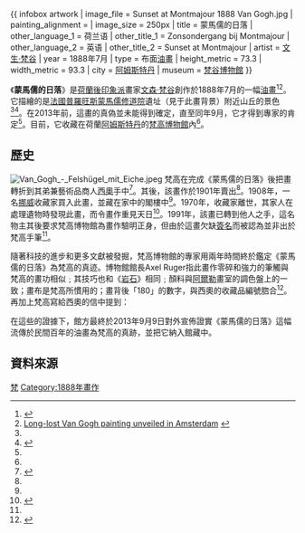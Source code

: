 {{noteTA
|1=zh-cn:文森特; zh-tw:文森; 
|2=zh-cn:梵高; zh-tw:梵谷; zh-hk:梵高;
|3=zh-hans:休斯敦;zh-hk:侯斯頓;zh-tw:休士頓;
}}
{{ infobox artwork
| image_file         = Sunset at Montmajour 1888 Van Gogh.jpg
| painting_alignment = 
| image_size         = 250px
| title              = 蒙馬儒的日落
| other_language_1   = 荷兰语
| other_title_1      = Zonsondergang bij Montmajour
| other_language_2   = 英语
| other_title_2      = Sunset at Montmajour
| artist             = [[文生·梵谷|文生·梵谷]]
| year               = 1888年7月
| type               = 布面[[油畫|油畫]]
| height_metric      = 73.3
| width_metric       = 93.3
| city               = [[阿姆斯特丹|阿姆斯特丹]]
| museum             = [[梵谷博物館|梵谷博物館]]
}}

《'''蒙馬儒的日落'''》是[[荷蘭|荷蘭]][[後印象派|後印象派]]畫家[[文森·梵谷|文森·梵谷]]創作於1888年7月的一幅[[油畫|油畫]]<ref name="BBC">{{Cite web |url=http://www.bbc.co.uk/news/entertainment-arts-24014186 |title=New Vincent Van Gogh painting identified |access-date=2013-09-11 |archive-date=2015-09-29 |archive-url=https://web.archive.org/web/20150929062111/http://www.bbc.co.uk/news/entertainment-arts-24014186 |dead-url=no }}</ref><ref name="AFP1">[http://www.afp.com/en/news/topstories/long-lost-van-gogh-painting-unveiled-amsterdam Long-lost Van Gogh painting unveiled in Amsterdam] {{webarchive|url=https://web.archive.org/web/20130911233449/http://www.afp.com/en/news/topstories/long-lost-van-gogh-painting-unveiled-amsterdam |date=2013-09-11 }}</ref>。它描繪的是[[法國|法國]][[普羅旺斯|普羅旺斯]][[蒙馬儒修道院|蒙馬儒修道院]]遺址（見于此畫背景）附近山丘的景色<ref name="BBC" /><ref name="Guardian">{{Cite web |url=http://www.theguardian.com/artanddesign/2013/sep/09/van-gogh-painting-discovered |title=Newly discovered Van Gogh painting kept in attic for years |access-date=2013-09-11 |archive-date=2020-11-30 |archive-url=https://web.archive.org/web/20201130212752/https://www.theguardian.com/artanddesign/2013/sep/09/van-gogh-painting-discovered |dead-url=no }}</ref>。在2013年前，這畫的真偽並未能得到確定，直至同年9月，它才得到專家的肯定<ref name="BBC" />。目前，它收藏在荷蘭[[阿姆斯特丹|阿姆斯特丹]]的[[梵高博物館|梵高博物館]]內<ref name="Guardian" />。

==歷史==
[[File:Van_Gogh_-_Felshügel_mit_Eiche.jpeg|thumb]]
梵高在完成《蒙馬儒的日落》後把畫轉折到其弟兼藝術品商人[[西奧·梵高_(商人)|西奧]]手中<ref name="VGmus">{{Cite web |url=http://www.vangoghmuseum.nl/vgm/index.jsp?page=330726&lang=en |title=Van Gogh Museum discovers new painting by Vincent van Gogh: Sunset at Montmajour |access-date=2013-09-11 |archive-url=https://web.archive.org/web/20140429011709/http://www.vangoghmuseum.nl/vgm/index.jsp?page=330726&lang=en |archive-date=2014-04-29 |dead-url=yes }}</ref>。其後，該畫作於1901年賣出<ref name=VGmus/>。1908年，一名[[挪威|挪威]]收藏家買入此畫，並藏在家中的閣樓中<ref name="BBC" />。1970年，收藏家離世，其家人在處理遺物時發現此畫，而令畫作重見天日<ref name=NPR>{{Cite web |url=http://www.npr.org/blogs/thetwo-way/2013/09/09/220625774/new-van-gogh-painting-identified-was-in-a-norwegian-attic |title='New' Van Gogh Painting Identified; Was In A Norwegian Attic |access-date=2013-09-11 |archive-date=2015-04-04 |archive-url=https://web.archive.org/web/20150404055630/http://www.npr.org/blogs/thetwo-way/2013/09/09/220625774/new-van-gogh-painting-identified-was-in-a-norwegian-attic |dead-url=no }}</ref>。1991年，該畫已轉到他人之手，這名物主其後要求梵高博物館為畫作驗明正身，但由於這畫欠缺[[簽名|簽名]]而被認為並非出於梵高手筆<ref name="BBC" />。

隨著科技的進步和更多文獻被發掘，梵高博物館的專家用兩年時間終於鑑定《蒙馬儒的日落》為梵高的真迹。博物館館長Axel Ruger指此畫作零碎和強力的筆觸與梵高的畫功相似﹔其技巧也和《[[岩石_(梵高畫作)|岩石]]》相同﹔顏料與[[阿爾勒|阿爾勒]]畫室的調色盤上的一致；畫布是梵高所慣用的；畫背後「180」的數字，與西奧的收藏品編號脗合<ref name=NYT1>{{Cite web |url=http://www.nytimes.com/2013/09/10/arts/design/new-van-gogh-painting-discovered-in-amsterdam.html?pagewanted=1&_r=0&adxnnl=1&adxnnlx=1378733687-TfBqJ4zhlBSFDSOo%2F0huDw |title=Museum Identifies New Van Gogh Painting in Amsterdam |access-date=2022-03-27 |archive-date=2018-01-08 |archive-url=https://web.archive.org/web/20180108175448/http://www.nytimes.com/2013/09/10/arts/design/new-van-gogh-painting-discovered-in-amsterdam.html?pagewanted=1&_r=0&adxnnl=1&adxnnlx=1378733687-TfBqJ4zhlBSFDSOo%2F0huDw |dead-url=no }}</ref>。再加上梵高寫給西奧的信中提到：{{quote|昨天日落時，我在長有細小歪斜橡樹的崎嶇荒原。蒙馬儒這地方非常浪漫，實在沒有其它地方能比得上它，陽光傾瀉到灌木和地面上，一片金黃<ref name=NYT1/>。}}

在這些的證據下，館方最終於2013年9月9日對外宣佈證實《蒙馬儒的日落》這幅流傳於民間百年的油畫為梵高的真跡，並把它納入館藏中。

== 資料來源 ==
{{reflist}}
{{梵高}}
[[Category:梵高的繪畫作品|梵]]
[[Category:1888年畫作|Category:1888年畫作]]